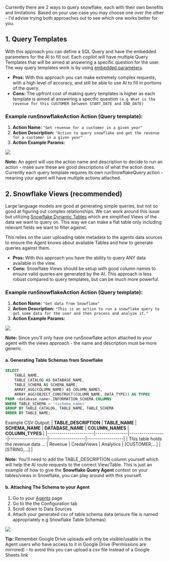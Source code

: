 Currently there are 2 ways to query snowflake, each with their own benefits and limitations.
Based on your use-case you may choose one over the other - I'd advise trying both approaches out to see which one works better for you.

## 1. Query Templates
With this approach you can define a SQL Query and have the embedded parameters for the AI to fill out.
Each copilot will have multiple Query Templates that will be aimed at answering a specific question for the user.
The way query templates work is by using [embedded parameters](/docs/pages/guides/actions/action-parameters.mdx).

- **Pros:** With this approach you can make extremely complex requests, with a high level of accuracy, and still be able to use AI to fill in portions of the query.
- **Cons:** The upfront cost of making query templates is higher as each template is aimed at answering a specific question ```(e.g What is the revenue for this CUSTOMER between START_DATE and END_DATE)```

### Example runSnowflakeAction Action (Query template): 
 1. **Action Name:** `"Get revenue for a customer in a given year"`
 2. **Action Description:**  `"Action to query snowflake and get the revenue for a customer in a given year"`
 3. **Action Example Params:**

<Frame>
  <img src="/docs/assets/agents/snowflake-query/query-param-template.png" />
</Frame>

**Note:** An agent will use the action name and description to decide to run an action - make sure these are good descriptions of what the action does. Currently each query template requires its own runSnowflakeQuery action - meaning your agent will have multiple actions attached.

## 2. Snowflake Views (recommended)
Large language models are good at generating simple queries, but not so good at figuring out complex relationships.
We can work around this issue but utilizing [Snowflake Dynamic Tables](https://docs.snowflake.com/en/user-guide/dynamic-tables-about) which are simplified Views of the data we want to query on. This way we can make a flat table only including relevant fields we want to filter against.

This relies on the user uploading table metadata to the agents data sources to ensure the Agent knows about available Tables and how to generate queries against them.

- **Pros:** With this approach you have the ability to query ANY data available in the view.
- **Cons:** Snowflake Views should be setup with good column names to ensure valid queries are generated by the AI. This approach is less robust compared to query templates, but can be much more powerful.

### Example runSnowflakeAction Action (Query template): 
 1. **Action Name:** `"Get data from Snowflake"`
 2. **Action Description:**  `"This is an action to run a snowflake query to get some data for the user and then process and analyze it."`
 3. **Action Example Params:**

<Frame>
  <img src="/docs/assets/agents/snowflake-query/query-param-views.png" />
</Frame>

**Note:** Since you'll only have one runSnowflake action attached to your agent with the views approach - the name and description must be more generic.

#### a. Generating Table Schemas from Snowflake

```sql
SELECT 
    TABLE_NAME,
    TABLE_CATALOG AS DATABASE_NAME,
    TABLE_SCHEMA AS SCHEMA_NAME,
    ARRAY_AGG(COLUMN_NAME) AS COLUMN_NAMES,
    ARRAY_AGG(OBJECT_CONSTRUCT(COLUMN_NAME, DATA_TYPE)) AS TYPES
FROM <database_name>.INFORMATION_SCHEMA.COLUMNS
WHERE TABLE_SCHEMA = '<schema_name>'
GROUP BY TABLE_CATALOG, TABLE_NAME, TABLE_SCHEMA
ORDER BY TABLE_NAME;
```

Example CSV Output: 
| **TABLE_DESCRIPTION** | **TABLE_NAME** | **SCHEMA_NAME** | **DATABASE_NAME** | **COLUMN_NAMES** | **COLUMN_TYPES** |
|-----------------------|----------------|------------------|-------------------|------------------|------------------|
| This table holds the revenue data ...  | Revenue         | CredalViews           | Analytics            | [CUSTOMER,...] | [STRING,...] |

**Note:** You'll need to add the TABLE_DESCRIPTION column yourself which will help the AI route requests to the correct View/Table. 
This is just an example of how to give the **Snowflake Query Agent** context on your tables/views in Snowflake, you can play around with this yourself.

#### b. Attaching The Schema to your Agent 
 1. Go to your [Agents](https://app.credal.ai/agents) page
 2. Go to the the Configuration tab
 3. Scroll down to Data Sources
 4. Attach your generated csv of table schema data (ensure file is named appropriately e.g Snowflake Table Schemas)

 <Frame>
  <img src="/docs/assets/agents/snowflake-query/data-sources-setup.png" />
</Frame>

**Tip:** Remember Google Drive uploads will only be visible/usable in the Agent users who have access to it in Google Drive (Permissions are mirrored) - to avoid this you can upload a csv file instead of a Google Sheets link